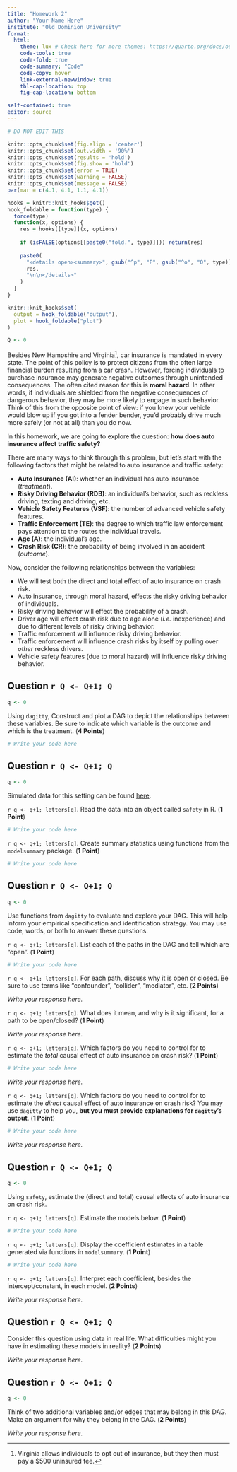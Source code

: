 ```yaml
---
title: "Homework 2"
author: "Your Name Here"
institute: "Old Dominion University"
format: 
  html:
    theme: lux # Check here for more themes: https://quarto.org/docs/output-formats/html-themes.html
    code-tools: true
    code-fold: true
    code-summary: "Code"
    code-copy: hover
    link-external-newwindow: true
    tbl-cap-location: top
    fig-cap-location: bottom

self-contained: true
editor: source
---
```


```r
# DO NOT EDIT THIS

knitr::opts_chunk$set(fig.align = 'center')
knitr::opts_chunk$set(out.width = '90%')
knitr::opts_chunk$set(results = 'hold')
knitr::opts_chunk$set(fig.show = 'hold')
knitr::opts_chunk$set(error = TRUE)
knitr::opts_chunk$set(warning = FALSE)
knitr::opts_chunk$set(message = FALSE)
par(mar = c(4.1, 4.1, 1.1, 4.1))

hooks = knitr::knit_hooks$get()
hook_foldable = function(type) {
  force(type)
  function(x, options) {
    res = hooks[[type]](x, options)
    
    if (isFALSE(options[[paste0("fold.", type)]])) return(res)
    
    paste0(
      "<details open><summary>", gsub("^p", "P", gsub("^o", "O", type)), "</summary>\n\n",
      res,
      "\n\n</details>"
    )
  }
}

knitr::knit_hooks$set(
  output = hook_foldable("output"),
  plot = hook_foldable("plot")
)

Q <- 0
```

Besides New Hampshire and Virginia^[Virginia allows individuals to opt out of insurance, but they then must pay a \$500 uninsured fee.], car insurance is mandated in every state.  The point of this policy is to protect citizens from the often large financial burden resulting from a car crash.  However, forcing individuals to purchase insurance may generate negative outcomes through unintended consequences.  The often cited reason for this is **moral hazard**.  In other words, if individuals are shielded from the negative consequences of dangerous behavior, they may be more likely to engage in such behavior.  Think of this from the opposite point of view: if you knew your vehicle would blow up if you got into a fender bender, you'd probably drive much more safely (or not at all) than you do now.

In this homework, we are going to explore the question: **how does auto insurance affect traffic safety?**

There are many ways to think through this problem, but let's start with the following factors that might be related to auto insurance and traffic safety:

- **Auto Insurance (AI)**: whether an individual has auto insurance (*treatment*).
- **Risky Driving Behavior (RDB)**: an individual's behavior, such as reckless driving, texting and driving, etc.
- **Vehicle Safety Features (VSF)**: the number of advanced vehicle safety features.
- **Traffic Enforcement (TE)**: the degree to which traffic law enforcement pays attention to the routes the individual travels.
- **Age (A)**: the individual's age.
- **Crash Risk (CR)**: the probability of being involved in an accident (*outcome*).

Now, consider the following relationships between the variables:

- We will test both the direct and total effect of auto insurance on crash risk.
- Auto insurance, through moral hazard, effects the risky driving behavior of individuals.
- Risky driving behavior will effect the probability of a crash.
- Driver age will effect crash risk due to age alone (*i.e.* inexperience) and due to different levels of risky driving behavior.
- Traffic enforcement will influence risky driving behavior.
- Traffic enforcement will influence crash risks by itself by pulling over *other* reckless drivers.
- Vehicle safety features (due to moral hazard) will influence risky driving behavior.

## Question `r Q <- Q+1; Q`

```r
q <- 0
```

Using `dagitty`, Construct and plot a DAG to depict the relationships between these variables.  Be sure to indicate which variable is the outcome and which is the treatment. (**4 Points**)

```r
# Write your code here
```



## Question `r Q <- Q+1; Q`

```r
q <- 0
```

Simulated data for this setting can be found [here](https://alexcardazzi.github.io/econ708/data/autoinsurance_sim.csv).

`r q <- q+1; letters[q]`. Read the data into an object called `safety` in R. (**1 Point**)

```r
# Write your code here
```

`r q <- q+1; letters[q]`. Create summary statistics using functions from the `modelsummary` package. (**1 Point**)

```r
# Write your code here
```



## Question `r Q <- Q+1; Q`

```r
q <- 0
```

Use functions from `dagitty` to evaluate and explore your DAG.  This will help inform your empirical specification and identification strategy.  You may use code, words, or both to answer these questions.

`r q <- q+1; letters[q]`. List each of the paths in the DAG and tell which are "open". (**1 Point**)

```r
# Write your code here
```

`r q <- q+1; letters[q]`. For each path, discuss why it is open or closed.  Be sure to use terms like "confounder", "collider", "mediator", etc. (**2 Points**)

*Write your response here.*


`r q <- q+1; letters[q]`. What does it mean, and why is it significant, for a path to be open/closed? (**1 Point**)

*Write your response here.*


`r q <- q+1; letters[q]`. Which factors do you need to control for to estimate the *total* causal effect of auto insurance on crash risk? (**1 Point**)

```r
# Write your code here
```

*Write your response here.*



`r q <- q+1; letters[q]`. Which factors do you need to control for to estimate the *direct* causal effect of auto insurance on crash risk?  You may use `dagitty` to help you, **but you must provide explanations for `dagitty`'s output**. (**1 Point**)

```r
# Write your code here
```

*Write your response here.*



## Question `r Q <- Q+1; Q`

```r
q <- 0
```

Using `safety`, estimate the (direct and total) causal effects of auto insurance on crash risk.

`r q <- q+1; letters[q]`. Estimate the models below. (**1 Point**)

```r
# Write your code here
```

`r q <- q+1; letters[q]`. Display the coefficient estimates in a table generated via functions in `modelsummary`. (**1 Point**)

```r
# Write your code here
```


`r q <- q+1; letters[q]`. Interpret each coefficient, besides the intercept/constant, in each model. (**2 Points**)

*Write your response here.*

## Question `r Q <- Q+1; Q`

Consider this question using data in real life.  What difficulties might you have in estimating these models in reality? (**2 Points**)

*Write your response here.*

## Question `r Q <- Q+1; Q`

```r
q <- 0
```

Think of two additional variables and/or edges that may belong in this DAG. Make an argument for why they belong in the DAG. (**2 Points**)

*Write your response here.*

